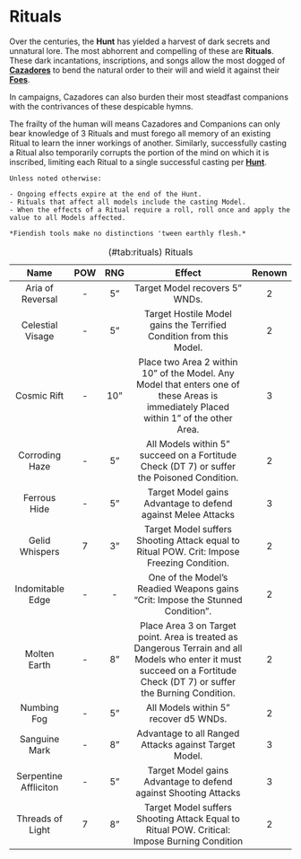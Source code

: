 # Rituals {#rituals}

Over the centuries, the **Hunt** has yielded a harvest of dark secrets and unnatural lore. The most abhorrent and compelling of these are **Rituals**. These dark incantations, inscriptions, and songs allow the most dogged of **[Cazadores](#cazadores)** to bend the natural order to their will and wield it against their **[Foes](#foes)**. 



In campaigns, Cazadores can also burden their most steadfast companions with the contrivances of these despicable hymns. 



The frailty of the human will means Cazadores and Companions can only bear knowledge of 3 Rituals and must forego all memory of an existing Ritual to learn the inner workings of another. Similarly, successfully casting a Ritual also temporarily corrupts the portion of the mind on which it is inscribed, limiting each Ritual to a single successful casting per **[Hunt](#playing)**.

```block
Unless noted otherwise:

- Ongoing effects expire at the end of the Hunt.
- Rituals that affect all models include the casting Model. 
- When the effects of a Ritual require a roll, roll once and apply the value to all Models affected.

*Fiendish tools make no distinctions 'tween earthly flesh.*
```
Table: (#tab:rituals) Rituals

|         Name          | POW  | RNG  |                            Effect                            | Renown |
| :-------------------: | :--: | :--: | :----------------------------------------------------------: | :----: |
|   Aria of Reversal    |  -   |  5"  |                Target Model recovers 5" WNDs.                |   2    |
|   Celestial Visage    |  -   |  5"  | Target Hostile Model gains the Terrified Condition from this Model. |   2    |
|      Cosmic Rift      |  -   | 10"  | Place two Area 2 within 10” of the Model. Any Model that enters one of these Areas is immediately Placed within 1” of the other Area. |   3    |
|    Corroding Haze     |  -   |  5"  | All Models within 5” succeed on a Fortitude Check (DT 7) or suffer the Poisoned Condition. |   2    |
|     Ferrous Hide      |  -   |  5"  | Target Model gains Advantage to defend against Melee Attacks |   3    |
|    Gelid Whispers     |  7   |  3"  | Target Model suffers Shooting Attack equal to Ritual POW. Crit: Impose Freezing Condition. |   2    |
|   Indomitable Edge    |  -   |  -   | One of the Model’s Readied Weapons gains “Crit: Impose the Stunned Condition”. |   2    |
|     Molten Earth      |  -   |  8"  | Place Area 3 on Target point. Area is treated as Dangerous Terrain and all Models who enter it must succeed on a Fortitude Check (DT 7) or suffer the Burning Condition. |   2    |
|      Numbing Fog      |  -   |  5"  |            All Models within 5” recover d5 WNDs.             |   2    |
|     Sanguine Mark     |  -   |  8"  |    Advantage to all Ranged Attacks against Target Model.     |   3    |
| Serpentine Affliciton |  -   |  5"  | Target Model gains Advantage to defend against Shooting Attacks |   3    |
|   Threads of Light    |  7   |  8"  | Target Model suffers Shooting Attack Equal to Ritual POW. Critical: Impose Burning Condition |   2    |

